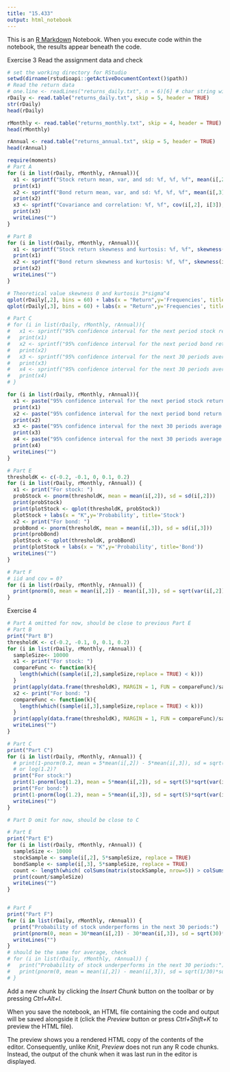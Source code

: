 ---
title: "15.433"
output: html_notebook
---

This is an [R Markdown](http://rmarkdown.rstudio.com) Notebook. When you execute code within the notebook, the results appear beneath the code. 


Exercise 3
Read the assignment data and check
```{r}
# set the working directory for RStudio
setwd(dirname(rstudioapi::getActiveDocumentContext()$path))
# Read the return data
# one.line <- readLines("returns_daily.txt", n = 6)[6] # char string with 1st line of data
rDaily <- read.table("returns_daily.txt", skip = 5, header = TRUE)
str(rDaily)
head(rDaily)

rMonthly <- read.table("returns_monthly.txt", skip = 4, header = TRUE)
head(rMonthly)

rAnnual <- read.table("returns_annual.txt", skip = 5, header = TRUE)
head(rAnnual)
```


```{r}
require(moments)
# Part A
for (i in list(rDaily, rMonthly, rAnnual)){
  x1 <- sprintf("Stock return mean, var, and sd: %f, %f, %f", mean(i[,2]), var(i[,2]), sd(i[,2]))
  print(x1)
  x2 <- sprintf("Bond return mean, var, and sd: %f, %f, %f", mean(i[,3]), var(i[,3]), sd(i[,3]))
  print(x2)
  x3 <- sprintf("Covariance and correlation: %f, %f", cov(i[,2], i[3]), cor(i[,2], i[3]))
  print(x3)
  writeLines("")
}

# Part B
for (i in list(rDaily, rMonthly, rAnnual)){
  x1 <- sprintf("Stock return skewness and kurtosis: %f, %f", skewness(i[,2]), kurtosis(i[,2]))
  print(x1)
  x2 <- sprintf("Bond return skewness and kurtosis: %f, %f", skewness(i[,3]), kurtosis(i[,3]))
  print(x2)
  writeLines("")
}

# Theoretical value skewness 0 and kurtosis 3*sigma^4
qplot(rDaily[,2], bins = 60) + labs(x = "Return",y='Frequencies', title='Daily Stock Returns Histogram')
qplot(rDaily[,3], bins = 60) + labs(x = "Return",y='Frequencies', title='Daily Bond Returns Histogram')

# Part C
# for (i in list(rDaily, rMonthly, rAnnual)){
#   x1 <- sprintf("95% confidence interval for the next period stock return: [%f, %f]", mean(i[,2]) - 1.96*sd(i[,2]),  mean(i[,2]) + 1.96*sd(i[,2]))
#   print(x1)
#   x2 <- sprintf("95% confidence interval for the next period bond return: [%g, %g]", mean(i[,3]) - 1.96*sd(i[,3]),  mean(i[,3]) + 1.96*sd(i[,3]))
#   print(x2)
#   x3 <- sprintf("95% confidence interval for the next 30 periods average stock return: [%g, %g]", mean(i[,2]) - 1.96*sqrt(1/30)*sd(i[,2]),  mean(i[,2]) + 1.96*sd(i[,2]))
#   print(x3)
#   x4 <- sprintf("95% confidence interval for the next 30 periods average bond return: [%g, %g]", mean(i[,3]) - 1.96*sqrt(1/30)*sd(i[,3]),  mean(i[,3]) + 1.96*sd(i[,3]))
#   print(x4)
# }

for (i in list(rDaily, rMonthly, rAnnual)){
  x1 <- paste("95% confidence interval for the next period stock return: [", mean(i[,2]) - 1.96*sd(i[,2]), ", ", mean(i[,2]) + 1.96*sd(i[,2]), "]")
  print(x1)
  x2 <- paste("95% confidence interval for the next period bond return: [", mean(i[,3]) - 1.96*sd(i[,3]), ", ", mean(i[,3]) + 1.96*sd(i[,3]), "]")
  print(x2)
  x3 <- paste("95% confidence interval for the next 30 periods average stock return: [", mean(i[,2]) - 1.96*sqrt(1/30)*sd(i[,2]), ", ", mean(i[,2]) + 1.96*sqrt(1/30)*sd(i[,2]), "]")
  print(x3)
  x4 <- paste("95% confidence interval for the next 30 periods average bond return: [", mean(i[,3]) - 1.96*sqrt(1/30)*sd(i[,3]), ", ", mean(i[,3]) + 1.96*sqrt(1/30)*sd(i[,3]), "]")
  print(x4)
  writeLines("")
}

# Part E
thresholdK <- c(-0.2, -0.1, 0, 0.1, 0.2)
for (i in list(rDaily, rMonthly, rAnnual)) {
  x1 <- print("For stock: ")
  probStock <- pnorm(thresholdK, mean = mean(i[,2]), sd = sd(i[,2]))
  print(probStock)
  print(plotStock <- qplot(thresholdK, probStock))
  plotStock + labs(x = "K",y='Probability', title='Stock')
  x2 <- print("For bond: ")
  probBond <- pnorm(thresholdK, mean = mean(i[,3]), sd = sd(i[,3]))
  print(probBond)
  plotStock <- qplot(thresholdK, probBond)
  print(plotStock + labs(x = "K",y='Probability', title='Bond'))
  writeLines("")
}

# Part F
# iid and cov = 0?
for (i in list(rDaily, rMonthly, rAnnual)) {
  print(pnorm(0, mean = mean(i[,2]) - mean(i[,3]), sd = sqrt(var(i[,2])+var(i[,3])) ))
}
```

Exercise 4
```{r}
# Part A omitted for now, should be close to previous Part E
# Part B
print("Part B")
thresholdK <- c(-0.2, -0.1, 0, 0.1, 0.2)
for (i in list(rDaily, rMonthly, rAnnual)) {
  sampleSize<- 10000
  x1 <- print("For stock: ")
  compareFunc <- function(k){
    length(which((sample(i[,2],sampleSize,replace = TRUE) < k)))
  }
  print(apply(data.frame(thresholdK), MARGIN = 1, FUN = compareFunc)/sampleSize)
  x2 <- print("For bond: ")
  compareFunc <- function(k){
    length(which((sample(i[,3],sampleSize,replace = TRUE) < k)))
  }
  print(apply(data.frame(thresholdK), MARGIN = 1, FUN = compareFunc)/sampleSize)
  writeLines("")
}

# Part C
print("Part C")
for (i in list(rDaily, rMonthly, rAnnual)) {
  # print(1-pnorm(0.2, mean = 5*mean(i[,2]) - 5*mean(i[,3]), sd = sqrt(5)*sqrt(var(i[,2])+var(i[,3])) ))
  # or log(1.2)?
  print("For stock:")
  print(1-pnorm(log(1.2), mean = 5*mean(i[,2]), sd = sqrt(5)*sqrt(var(i[,2])+var(i[,3])) ))
  print("For bond:")
  print(1-pnorm(log(1.2), mean = 5*mean(i[,3]), sd = sqrt(5)*sqrt(var(i[,2])+var(i[,3])) ))
  writeLines("")
}

# Part D omit for now, should be close to C

# Part E
print("Part E")
for (i in list(rDaily, rMonthly, rAnnual)) {
  sampleSize <- 10000
  stockSample <- sample(i[,2], 5*sampleSize, replace = TRUE)
  bondSample <- sample(i[,3], 5*sampleSize, replace = TRUE)
  count <- length(which( colSums(matrix(stockSample, nrow=5)) > colSums(matrix(bondSample, nrow=5)) + 0.2 ))
  print(count/sampleSize)
  writeLines("")
}


# Part F
print("Part F")
for (i in list(rDaily, rMonthly, rAnnual)) {
  print("Probability of stock underperforms in the next 30 periods:")
  print(pnorm(0, mean = 30*mean(i[,2]) - 30*mean(i[,3]), sd = sqrt(30)*sqrt(var(i[,2])+var(i[,3])) ))
  writeLines("")
}
# should be the same for average, check
# for (i in list(rDaily, rMonthly, rAnnual)) {
#   print("Probability of stock underperforms in the next 30 periods:")
#   print(pnorm(0, mean = mean(i[,2]) - mean(i[,3]), sd = sqrt(1/30)*sqrt(var(i[,2])+var(i[,3])) ))
# }

```


Add a new chunk by clicking the *Insert Chunk* button on the toolbar or by pressing *Ctrl+Alt+I*.

When you save the notebook, an HTML file containing the code and output will be saved alongside it (click the *Preview* button or press *Ctrl+Shift+K* to preview the HTML file).

The preview shows you a rendered HTML copy of the contents of the editor. Consequently, unlike *Knit*, *Preview* does not run any R code chunks. Instead, the output of the chunk when it was last run in the editor is displayed.
